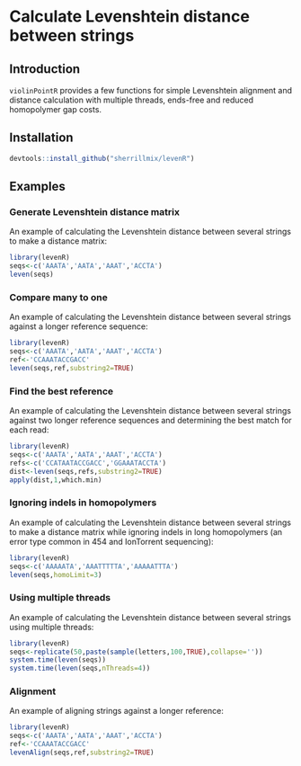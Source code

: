 # Calculate Levenshtein distance between strings

## Introduction

`violinPointR` provides a few functions for simple Levenshtein alignment and distance calculation with multiple threads, ends-free and reduced homopolymer gap costs.

## Installation

```r
devtools::install_github("sherrillmix/levenR")
```

## Examples

### Generate Levenshtein distance matrix

An example of calculating the Levenshtein distance between several strings to make a distance matrix:
```r
library(levenR)
seqs<-c('AAATA','AATA','AAAT','ACCTA')
leven(seqs)
```

### Compare many to one

An example of calculating the Levenshtein distance between several strings against a longer reference sequence:
```r
library(levenR)
seqs<-c('AAATA','AATA','AAAT','ACCTA')
ref<-'CCAAATACCGACC'
leven(seqs,ref,substring2=TRUE)
```

### Find the best reference

An example of calculating the Levenshtein distance between several strings against two longer reference sequences and determining the best match for each read:
```r
library(levenR)
seqs<-c('AAATA','AATA','AAAT','ACCTA')
refs<-c('CCATAATACCGACC','GGAAATACCTA')
dist<-leven(seqs,refs,substring2=TRUE)
apply(dist,1,which.min)
```

### Ignoring indels in homopolymers
An example of calculating the Levenshtein distance between several strings to make a distance matrix while ignoring indels in long homopolymers (an error type common in 454 and IonTorrent sequencing):
```r
library(levenR)
seqs<-c('AAAAATA','AAATTTTTA','AAAAATTTA')
leven(seqs,homoLimit=3)
```

### Using multiple threads 
An example of calculating the Levenshtein distance between several strings using multiple threads:
```r
library(levenR)
seqs<-replicate(50,paste(sample(letters,100,TRUE),collapse=''))
system.time(leven(seqs))
system.time(leven(seqs,nThreads=4))
```


### Alignment

An example of aligning strings against a longer reference:
```r
library(levenR)
seqs<-c('AAATA','AATA','AAAT','ACCTA')
ref<-'CCAAATACCGACC'
levenAlign(seqs,ref,substring2=TRUE)
```



